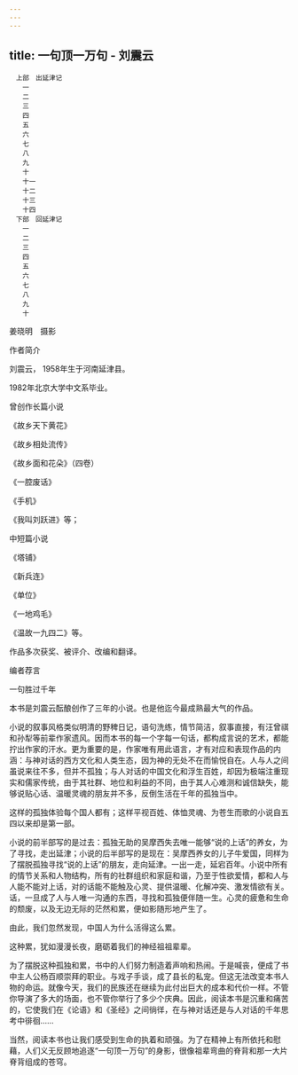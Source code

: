 ```yaml
---
---
---
```

title: 一句顶一万句 - 刘震云
---


```
　上部　出延津记
　　一
　　二
　　三
　　四
　　五
　　六
　　七
　　八
　　九
　　十
　　十一
　　十二
　　十三
　　十四
　下部　回延津记
　　一
　　二
　　三
　　四
　　五
　　六
　　七
　　八
　　九
　　十
```


姜晓明　摄影





作者简介


刘震云， 1958年生于河南延津县。

1982年北京大学中文系毕业。





曾创作长篇小说


《故乡天下黄花》

《故乡相处流传》

《故乡面和花朵》（四卷）

《一腔废话》

《手机》

《我叫刘跃进》等；





中短篇小说


《塔铺》

《新兵连》

《单位》

《一地鸡毛》

《温故一九四二》等。

作品多次获奖、被评介、改编和翻译。

编者荐言



一句胜过千年

本书是刘震云酝酿创作了三年的小说。也是他迄今最成熟最大气的作品。

小说的叙事风格类似明清的野稗日记，语句洗练，情节简洁，叙事直接，有汪曾祺和孙犁等前辈作家遗风。因而本书的每一个字每一句话，都构成言说的艺术，都能拧出作家的汗水。更为重要的是，作家唯有用此语言，才有对应和表现作品的内涵：与神对话的西方文化和人类生态，因为神的无处不在而愉悦自在。人与人之间虽说来往不多，但并不孤独；与人对话的中国文化和浮生百姓，却因为极端注重现实和儒家传统，由于其社群、地位和利益的不同，由于其人心难测和诚信缺失，能够说贴心话、温暖灵魂的朋友并不多，反倒生活在千年的孤独当中。

这样的孤独体验每个国人都有；这样平视百姓、体恤灵魂、为苍生而歌的小说自五四以来却是第一部。

小说的前半部写的是过去：孤独无助的吴摩西失去唯一能够“说的上话”的养女，为了寻找，走出延津；小说的后半部写的是现在：吴摩西养女的儿子牛爱国，同样为了摆脱孤独寻找“说的上话”的朋友，走向延津。一出一走，延宕百年。小说中所有的情节关系和人物结构，所有的社群组织和家庭和谐，乃至于性欲爱情，都和人与人能不能对上话，对的话能不能触及心灵、提供温暖、化解冲突、激发情欲有关。话，一旦成了人与人唯一沟通的东西，寻找和孤独便伴随一生。心灵的疲惫和生命的颓废，以及无边无际的茫然和累，便如影随形地产生了。

由此，我们忽然发现，中国人为什么活得这么累。

这种累，犹如漫漫长夜，磨砺着我们的神经祖祖辈辈。

为了摆脱这种孤独和累，书中的人们努力制造着声响和热闹。于是喊丧，便成了书中主人公杨百顺崇拜的职业。与戏子手谈，成了县长的私宠。但这无法改变本书人物的命运。就像今天，我们的民族还在继续为此付出巨大的成本和代价一样。不管你导演了多大的场面，也不管你举行了多少个庆典。因此，阅读本书是沉重和痛苦的，它使我们在《论语》和《圣经》之间徜徉，在与神对话还是与人对话的千年思考中徘徊……

当然，阅读本书也让我们感受到生命的执着和顽强。为了在精神上有所依托和慰藉，人们义无反顾地追逐“一句顶一万句”的身影，很像祖辈弯曲的脊背和那一大片脊背组成的苍穹。